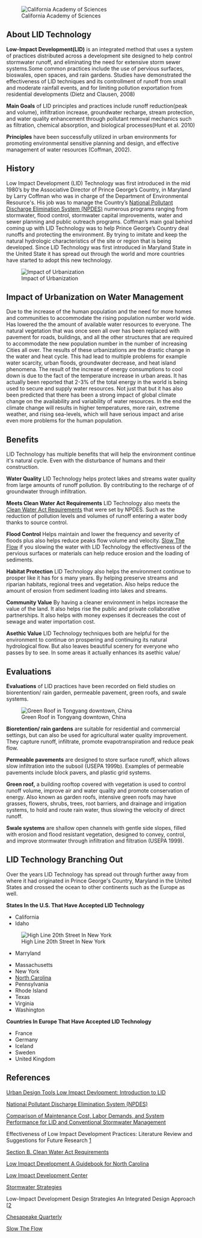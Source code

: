 [[File:CaliforniaAcademyofSciences.jpg|center|California Academy of Sciences]]
== About LID Technology ==

'''Low-Impact Development(LID)''' is an integrated method that uses a system of practices distributed across a development site designed to help control stormwater runoff, and eliminating the need for extensive storm sewer systems.Some common practices include the use of pervious surfaces, bioswales, open spaces, and rain gardens. Studies have demonstrated the effectiveness of LID techniques and its controllment of runoff from small and moderate rainfall events, and for limiting pollution exportation from residential developments (Dietz and Clausen, 2008)

'''Main Goals''' of LID principles and practices include runoff reduction(peak and volume), infiltration increase, groundwater recharge, stream protection, and water quality enhancement through pollutant removal mechanics such as filtration, chemical absorption, and biological processes(Hunt et al. 2010)

'''Principles''' have been successfully utilized in urban environments for promoting environmental sensitive planning and design, and effective management of water resources (Coffman, 2002).

== History ==
Low Impact Development (LID) Technology was first introduced in the mid 1980’s by the Associative Director of Prince George’s Country, in Maryland by Larry Coffman who was in charge of the Department of Environmental Resource's. His job was to manage the Country’s [http://cfpub.epa.gov/npdes/ National Pollutant Discharge Elimination System (NPDES)] numerous programs ranging from stormwater, flood control, stormwater capital improvements, water and sewer planning and public outreach programs. Coffman’s main goal behind coming up with LID Technology was to help Prince George’s Country deal runoffs and protecting the environment. By trying to imitate and keep the natural hydrologic characteristics of the site or region that is being developed. Since LID Technology was first introduced in Maryland State in the United State it has spread out through the world and more countries have started to adopt this new technology. 
 
[[File:Impact of Urbanization on Water Management.jpg|right|Impact of Urbanization]]

==Impact of Urbanization on Water Management==
Due to the increase of the human population and the need for more homes and communities to accommodate the rising population number world wide. Has lowered the the amount of available water resources to everyone. The natural vegetation that was once seen all over has been replaced with pavement for roads, buildings, and all the other structures that are required to accommodate the new population number in the number of increasing Cities all over. The results of these urbanizations are the drastic change in the water and heat cycle. This had lead to multiple problems for example water scarcity, urban floods, groundwater decrease, and heat island phenomena. The result of the increase of energy consumptions to cool down is due to the fact of the temperature increase in urban areas. It has actually been reported that 2-3% of the total energy in the world is being used to secure and supply water resources. Not just that but it has also been predicted that there has been a strong impact of global climate change on the availability and variability of water resources. In the end the climate change will results in higher temperatures, more rain, extreme weather, and rising sea-levels, which will have serious impact and arise even more problems for the human population.

== Benefits ==
LID Technology has multiple benefits that will help the environment continue it's natural cycle. Even with the disturbance of humans and their construction.

'''Water Quality'''
LID Technology helps protect lakes and streams water quality from large amounts of runoff pollution. By contributing to the recharge of of groundwater through infiltration. 

'''Meets Clean Water Act Requirements'''
LID Technology also meets the [http://www.epa.gov/dfe/pubs/pwb/tech_rep/fedregs/regsectb.htm/ Clean Water Act Requirements] that were set by NPDES. Such as the reduction of pollution levels and volumes of runoff entering a water body thanks to source control.   

'''Flood Control'''
Helps maintain and lower the frequency and severity of floods plus also helps reduce peaks flow volume and velocity.
[http://slowtheflow.org/ Slow The Flow] if you slowing the water with LID Technology the effectiveness of the pervious surfaces or materials can help reduce erosion and the loading of sediments.  

'''Habitat Protection'''
LID Technology also helps the environment continue to prosper like it has for s many years. By helping preserve streams and riparian habitats, regional trees and vegetation. Also helps reduce the amount of erosion from sediment loading into lakes and streams.

'''Community Value'''
By having a cleaner environment in helps increase the value of the land. It also helps rise the public and private collaborative partnerships. It also helps with money expenses it decreases the cost of sewage and water importation cost.

'''Asethic Value''' 
LID Technology techniques both are helpful for the environment to continue on prospering and continuing its natural hydrological flow. But also leaves beautiful scenery for everyone who passes by to see. In some areas it actually enhances its asethic value/

== Evaluations ==

'''Evaluations''' of LID practices have been recorded on field studies on biorentention/ rain garden, permeable pavement, green roofs, and swale systems. 

[[File:Tongyang downtown, China.JPG|thumb|right|Green Roof in Tongyang downtown, China ]]

'''Bioretention/ rain gardens''' are suitable for residential and commercial settings, but can also be used for agricultural water quality improvement. They capture runoff, infiltrate, promote evapotranspiration and reduce peak flow.

'''Permeable pavements''' are designed to store surface runoff, which allows slow infiltration into the subsoil (USEPA 1999b). Examples of permeable pavements include block pavers, and plastic grid systems.

'''Green roof,''' a building rooftop covered with vegetation is used to control runoff volume, improve air and water quality and promote conservation of energy. Also known as garden roofs, intensive green roofs may have grasses, flowers, shrubs, trees, root barriers, and drainage and irrigation systems, to hold and route rain water, thus slowing the velocity of direct runoff.

'''Swale systems''' are shallow open channels with gentle side slopes, filled with erosion and flood resistant vegetation, designed to convey, control, and improve stormwater through infiltration and filtration (USEPA 1999).

== LID Technology Branching Out ==
Over the years LID Technology has spread out through further away from where it had originated in Prince George's Country, Maryland in the United States and crossed the ocean to other continents such as the Europe as well.

'''States In the U.S. That Have Accepted LID Technology'''
*California
*Idaho
[[File:High Line 20th Street looking downtown.jpg|thumb|right|High Line 20th Street In New York ]]
*Marryland

*Massachusetts
*New York
*[http://www.ces.ncsu.edu/depts/agecon/WECO/lid/documents/NC_LID_Guidebook.pdf/ North Carolina]
*Pennsylvania
*Rhode Island
*Texas
*Virginia
*Washington 

'''Countries In Europe That Have Accepted LID Technology'''
*France
*Germany
*Iceland
*Sweden
*United Kingdom

== References ==
[http://www.lid-stormwater.net/background.htm/ Urban Design Tools Low Impact Devlopment: Introduction to LID]

[http://cfpub.epa.gov/npdes/ National Pollutant Discharge Elimination System (NPDES)]

[http://ezproxy.humboldt.edu/login?url=http://search.ebscohost.com/login.aspx?direct=true&db=aph&AN=88104955&site=ehost-live/ Comparison of Maintenance Cost, Labor Demands, and System Performance for LID and Conventional Stormwater Management]

Effectiveness of Low Impact Development Practices: Literature Review and Suggestions for Future Research [https://engineering.purdue.edu/ecohydrology/Pubs/2012%20WASP%20Ahiablame%20et%20al.pdf]

[http://www.epa.gov/dfe/pubs/pwb/tech_rep/fedregs/regsectb.htm/ Section B. Clean Water Act Requirements]

[http://www.ces.ncsu.edu/depts/agecon/WECO/lid/documents/NC_LID_Guidebook.pdf/ Low Impact Development A Guidebook for North Carolina]

[http://www.lowimpactdevelopment.org/links.htm/ Low Impact Development Center]

[http://www.nrdc.org/water/pollution/storm/chap12.asp/ Stormwater Strategies]

Low-Impact Development Design Strategies
An Integrated Design Approach [[http://www.epa.gov/owow/nps/lidnatl.pdf]

[http://ww2.mdsg.umd.edu/cq/V02N2/main2/index.html/ Chesapeake Quarterly]

[http://slowtheflow.org/ Slow The Flow]
